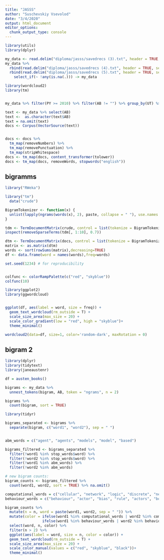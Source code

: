 ```yaml
---
title: "JASSS"
author: "Suschevskiy Vsevolod"
date: "3/4/2020"
output: html_document
editor_options: 
  chunk_output_type: console
---
```


```r
library(utils)
library(dplyr)
```

```r
my_data <- read.delim("diploma/jasss/savedrecs (3).txt", header = TRUE, sep = "\t", dec = ".",)
my_data %>% 
  rbind(read.delim("diploma/jasss/savedrecs (4).txt", header = TRUE, sep = "\t", dec = ".",)) %>% 
  rbind(read.delim("diploma/jasss/savedrecs (5).txt", header = TRUE, sep = "\t", dec = ".",)) %>%
    select_if(~ !any(is.na(.))) -> my_data
```

```r
library(wordcloud2)
library(tm)


my_data %>% filter(PY >= 2010) %>% filter(AB != "") %>% group_by(UT) %>% summarise(n())
```

```r
text <- my_data %>% select(AB)
text <-  as.character(text$AB)
text = na.omit(text)
docs <- Corpus(VectorSource(text))


docs <- docs %>%
  tm_map(removeNumbers) %>%
  tm_map(removePunctuation) %>%
  tm_map(stripWhitespace)
docs <- tm_map(docs, content_transformer(tolower))
docs <- tm_map(docs, removeWords, stopwords("english"))

```

## bigramms

```r
library("RWeka")

library("tm")
  data("crude")

BigramTokenizer <- function(x) {
  unlist(lapply(ngrams(words(x), 2), paste, collapse = " "), use.names = FALSE)
} 

tdm <- TermDocumentMatrix(crude, control = list(tokenize = BigramTokenizer))
inspect(removeSparseTerms(tdm[, 1:10], 0.7))
```



```r
dtm <- TermDocumentMatrix(docs, control = list(tokenize = BigramTokenizer)) 
matrix <- as.matrix(dtm) 
words <- sort(rowSums(matrix),decreasing=TRUE) 
df <- data.frame(word = names(words),freq=words)
```

```r
set.seed(1234) # for reproducibility 


colfunc <- colorRampPalette(c("red", "skyblue"))
colfunc(10)

library(ggplot2)
library(ggwordcloud)


ggplot(df, aes(label = word, size = freq)) +
  geom_text_wordcloud(rm_outside = T) +
  scale_size_area(max_size = 20) +
  scale_color_gradient(low = "red", high = "skyblue")+
  theme_minimal()

```

```r
wordcloud2(data=df, size=1, color='random-dark', maxRotation = 0)
```


## bigram 2

```r
library(dplyr)
library(tidytext)
library(janeaustenr)

df = austen_books()

bigrams <- my_data %>%
  unnest_tokens(bigram, AB, token = "ngrams", n = 2)
```


```r
bigrams %>%
  count(bigram, sort = TRUE)
```

```r
library(tidyr)

bigrams_separated <- bigrams %>%
  separate(bigram, c("word1", "word2"), sep = " ")


abm_words = c("agent", "agents", "models", "model", "based")

bigrams_filtered <- bigrams_separated %>%
  filter(!word1 %in% stop_words$word) %>%
  filter(!word2 %in% stop_words$word) %>% 
  filter(!word1 %in% abm_words) %>% 
  filter(!word2 %in% abm_words)

# new bigram counts:
bigram_counts <- bigrams_filtered %>% 
  count(word1, word2, sort = TRUE) %>% na.omit()

computational_words = c("cellular", "network", "logic", "discrete", "networks", "programming", "game", "rules", "decision", "nodes", "structure", "monte")
behaviour_words = c("behaviour", "actor", "bias", "rule", "actors", "bounded", "norms")

bigram_counts %>% 
  mutate(n = n, word = paste(word1, word2, sep = " ")) %>% 
  mutate(color = ifelse(word1 %in% computational_words | word2 %in% computational_words, "comp", 
                 ifelse(word1 %in% behaviour_words | word2 %in% behaviour_words, "beh", "none"))) %>% 
  select(word, n, color) %>% 
  filter(n > 2) %>% 
  ggplot(aes(label = word, size = n, color = color)) +
  geom_text_wordcloud(rm_outside = T) +
  scale_size_area(max_size = 20) +
  scale_color_manual(values = c("red", "skyblue", "black"))+
  theme_minimal()
```


